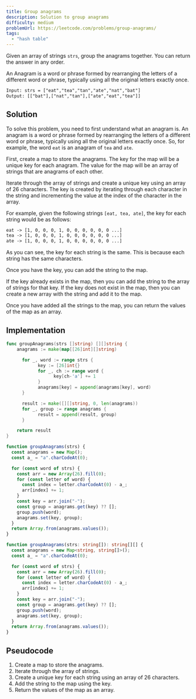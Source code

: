 ```yaml
---
title: Group anagrams
description: Solution to group anagrams
difficulty: medium
problemUrl: https://leetcode.com/problems/group-anagrams/
tags:
  - "hash table"
---
```



Given an array of strings `strs`, group the anagrams together. You can return the answer in any order.

An Anagram is a word or phrase formed by rearranging the letters of a different word or phrase, typically using all the original letters exactly once.

```txt
Input: strs = ["eat","tea","tan","ate","nat","bat"]
Output: [["bat"],["nat","tan"],["ate","eat","tea"]]
```

## Solution

To solve this problem, you need to first understand what an anagram is. An anagram is a word or phrase formed by rearranging the letters of a different word or phrase, typically using all the original letters exactly once. So, for example, the word `eat` is an anagram of `tea` and `ate`.

First, create a map to store the anagrams. The key for the map will be a unique key for each anagram. The value for the map will be an array of strings that are anagrams of each other.

Iterate through the array of strings and create a unique key using an array of 26 characters. The key is created by iterating through each character in the string and incrementing the value at the index of the character in the array.

For example, given the following strings `[eat, tea, ate]`, the key for each string would be as follows:

```txt
eat -> [1, 0, 0, 0, 1, 0, 0, 0, 0, 0, 0 ...]
tea -> [1, 0, 0, 0, 1, 0, 0, 0, 0, 0, 0 ...]
ate -> [1, 0, 0, 0, 1, 0, 0, 0, 0, 0, 0 ...]
```

As you can see, the key for each string is the same. This is because each string has the same characters.

Once you have the key, you can add the string to the map.

If the key already exists in the map, then you can add the string to the array of strings for that key. If the key does not exist in the map, then you can create a new array with the string and add it to the map.

Once you have added all the strings to the map, you can return the values of the map as an array.

## Implementation

<Tabs>
  <TabItem label="go">

```go
func groupAnagrams(strs []string) [][]string {
    anagrams := make(map[[26]int][]string)

	  for _, word := range strs {
		    key := [26]int{}
		    for _, ch := range word {
			      key[ch-'a'] += 1
		    }
		    anagrams[key] = append(anagrams[key], word)
	  }

	  result := make([][]string, 0, len(anagrams))
	  for _, group := range anagrams {
		    result = append(result, group)
	  }

	return result
}
```

  </TabItem>
  <TabItem label="js">

```js
function groupAnagrams(strs) {
  const anagrams = new Map();
  const a_ = "a".charCodeAt(0);

  for (const word of strs) {
    const arr = new Array(26).fill(0);
    for (const letter of word) {
      const index = letter.charCodeAt(0) - a_;
      arr[index] += 1;
    }
    const key = arr.join("-");
    const group = anagrams.get(key) ?? [];
    group.push(word);
    anagrams.set(key, group);
  }
  return Array.from(anagrams.values());
}
```

  </TabItem>
  <TabItem label="ts">

```ts
function groupAnagrams(strs: string[]): string[][] {
  const anagrams = new Map<string, string[]>();
  const a_ = "a".charCodeAt(0);

  for (const word of strs) {
    const arr = new Array(26).fill(0);
    for (const letter of word) {
      const index = letter.charCodeAt(0) - a_;
      arr[index] += 1;
    }
    const key = arr.join("-");
    const group = anagrams.get(key) ?? [];
    group.push(word);
    anagrams.set(key, group);
  }
  return Array.from(anagrams.values());
}
```

  </TabItem>
</Tabs>

## Pseudocode

1. Create a map to store the anagrams.
2. Iterate through the array of strings.
3. Create a unique key for each string using an array of 26 characters.
4. Add the string to the map using the key.
5. Return the values of the map as an array.
